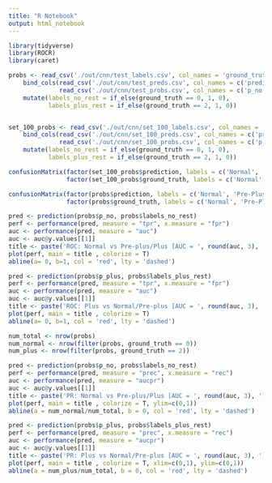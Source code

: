 ```yaml
---
title: "R Notebook"
output: html_notebook
---
```



```r
library(tidyverse)
library(ROCR)
library(caret)
```



```r
probs <- read_csv('./out/cnn/test_labels.csv', col_names = 'ground_truth') %>%
    bind_cols(read_csv('./out/cnn/test_preds.csv', col_names = c('prediction')),
              read_csv('./out/cnn/test_probs.csv', col_names = c('p_no', 'p_preplus', 'p_plus'))) %>%
    mutate(labels_no_rest = if_else(ground_truth == 0, 1, 0),
           labels_plus_rest = if_else(ground_truth == 2, 1, 0))


set_100_probs <- read_csv('./out/cnn/set_100_labels.csv', col_names = 'ground_truth') %>%
    bind_cols(read_csv('./out/cnn/set_100_preds.csv', col_names = c('prediction')),
              read_csv('./out/cnn/set_100_probs.csv', col_names = c('p_no', 'p_preplus', 'p_plus'))) %>%
    mutate(labels_no_rest = if_else(ground_truth == 0, 1, 0),
           labels_plus_rest = if_else(ground_truth == 2, 1, 0))
```

```r
confusionMatrix(factor(set_100_probs$prediction, labels = c('Normal', 'Pre-Plus', 'Plus')),
                factor(set_100_probs$ground_truth, labels = c('Normal', 'Pre-Plus', 'Plus')))
```


```r
confusionMatrix(factor(probs$prediction, labels = c('Normal', 'Pre-Plus', 'Plus')),
                factor(probs$ground_truth, labels = c('Normal', 'Pre-Plus', 'Plus')))
```



```r
pred <- prediction(probs$p_no, probs$labels_no_rest)
perf <- performance(pred, measure = "tpr", x.measure = "fpr")
auc <- performance(pred, measure = "auc")
auc <- auc@y.values[[1]]
title <- paste('ROC: Normal vs Pre-plus/Plus [AUC = ', round(auc, 3), ']', sep = '')
plot(perf, main = title , colorize = T)
abline(a= 0, b=1, col = 'red', lty = 'dashed')
```



```r
pred <- prediction(probs$p_plus, probs$labels_plus_rest)
perf <- performance(pred, measure = "tpr", x.measure = "fpr")
auc <- performance(pred, measure = "auc")
auc <- auc@y.values[[1]]
title <- paste('ROC: Plus vs Normal/Pre-plus [AUC = ', round(auc, 3), ']', sep = '')
plot(perf, main = title , colorize = T)
abline(a= 0, b=1, col = 'red', lty = 'dashed')
```


```r
num_total <- nrow(probs)
num_normal <- nrow(filter(probs, ground_truth == 0))
num_plus <- nrow(filter(probs, ground_truth == 2))
```



```r
pred <- prediction(probs$p_no, probs$labels_no_rest)
perf <- performance(pred, measure = "prec", x.measure = "rec")
auc <- performance(pred, measure = "aucpr")
auc <- auc@y.values[[1]]
title <- paste('PR: Normal vs Pre-plus/Plus [AUC = ', round(auc, 3), ']', sep = '')
plot(perf, main = title , colorize = T, ylim=c(0,1))
abline(a = num_normal/num_total, b = 0, col = 'red', lty = 'dashed')
```



```r
pred <- prediction(probs$p_plus, probs$labels_plus_rest)
perf <- performance(pred, measure = "prec", x.measure = "rec")
auc <- performance(pred, measure = "aucpr")
auc <- auc@y.values[[1]]
title <- paste('PR: Plus vs Normal/Pre-plus [AUC = ', round(auc, 3), ']', sep = '')
plot(perf, main = title , colorize = T, xlim=c(0,1), ylim=c(0,1))
abline(a = num_plus/num_total, b = 0, col = 'red', lty = 'dashed')
```
